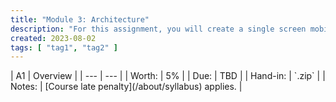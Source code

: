 ```yaml
---
title: "Module 3: Architecture"
description: "For this assignment, you will create a single screen mobile app that runs on one platform (iOS or Android), and uses the multiplatform technologies taught in class. The topic of the app is of your choice."
created: 2023-08-02
tags: [ "tag1", "tag2" ]
---
```


<div class="first-col-header">
| A1 | Overview |
| --- | --- |
| Worth: | 5% |
| Due: | TBD |
| Hand-in: | `.zip` |
| Notes: | [Course late penalty](/about/syllabus) applies. |
</div>

